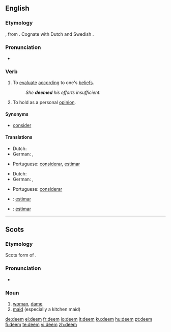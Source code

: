 ==English==

===Etymology===
{{OE.}} {{term|deman|dēman|lang=ang}}, from {{Ger.}}.  Cognate with Dutch {{term|doemen|lang=nl}} and Swedish {{term|döma|lang=sv}}.

===Pronunciation===
*{{IPA|/di:m/}}
*:{{rhymes|iːm}}

===Verb===
{{en-verb}}

# To [[evaluate]] [[according]] to one's [[belief]]s.
#:''She '''deemed''' his efforts insufficient.''
# To hold as a personal [[opinion]].

====Synonyms====
*[[consider]]

====Translations====
{{trans-top|to evaluate according to one's beliefs}}
* Dutch: {{t|nl|beschouwen}}
* German: {{t+|de|halten}}, {{t+|de|erachten}}
{{trans-mid}}
* Portuguese: [[considerar]], [[estimar]]
{{trans-bottom}}

{{trans-top|to hold as a personal opinion}}
* Dutch: {{t|nl|vinden}}
* German: {{t+|de|erachten}}, {{t+|de|ansehen}}
{{trans-mid}}
* Portuguese: [[considerar]]
{{trans-bottom}}

{{ttbc-top}}
*{{ttbc|Interlingua}}: [[estimar]]
{{ttbc-mid}}
*{{ttbc|Spanish}}: [[estimar]]
{{ttbc-bottom}}

----

==Scots==

===Etymology===
Scots form of {{E.|sco}} {{term|dame|lang=ang}}.

===Pronunciation===
*{{IPA|/dim/}}

===Noun===
{{sco-noun}}

# [[woman]], [[dame]]
# [[maid]] (especially a kitchen maid)

[[de:deem]]
[[el:deem]]
[[fr:deem]]
[[io:deem]]
[[it:deem]]
[[ku:deem]]
[[hu:deem]]
[[pt:deem]]
[[fi:deem]]
[[te:deem]]
[[vi:deem]]
[[zh:deem]]